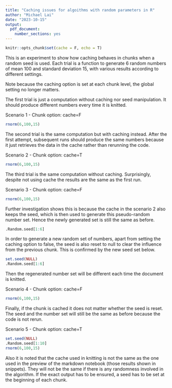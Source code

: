 ---
title: "Caching issues for algoithms with random parameters in R"
author: "Michael Lai"
date: "2023-10-15"
output: 
  pdf_document: 
    number_sections: yes
---

```{r setup, include=F}
knitr::opts_chunk$set(cache = F, echo = T)
```

This is an experiment to show how caching behaves in chunks when a random seed is used. Each trial is a function to generate 6 random numbers of mean 100 and standard deviation 15, with various results according to different settings. 

Note because the caching option is set at each chunk level, the global setting no longer matters.

The first trial is just a computation without caching nor seed manipulation. It should produce different numbers every time it is knitted.

Scenario 1 - Chunk option: cache=F
```{r not_cached, cache=F}
rnorm(6,100,15)
```

The second trial is the same computation but with caching instead. After the first attempt, subsequent runs should produce the same numbers because it just retrieves the data in the cache rather than rerunning the code.

Scenario 2 - Chunk option: cache=T
```{r cached_no_set_seed, cache=T}
rnorm(6,100,15)
```

The third trial is the same computation without caching. Surprisingly, despite not using cache the results are the same as the first run.

Scenario 3 - Chunk option: cache=F
```{r not_cached_no_set_seed, cache=F}
rnorm(6,100,15)
```

Further investigation shows this is because the cache in the scenario 2 also keeps the  seed, which is then used to generate this pseudo-random number set. Hence the newly generated set is still the same as before.

```{r random_seed, cache=F}
.Random.seed[1:6]
```

In order to generate a new random set of numbers, apart from setting the caching option to false, the seed is also reset to null to clear the influence from the previous chunk. This is confirmed by the new seed set below. 

```{r new_random_seed, cache=F}
set.seed(NULL)
.Random.seed[1:6]
```

Then the regenerated number set will be different each time the document is knitted.

Scenario 4 - Chunk option: cache=F
```{r not_cached_reset_seed, cache=F}
rnorm(6,100,15)
```

Finally, if the chunk is cached it does not matter whether the seed is reset. The seed and the number set will still be the same as before because the code is not rerun.

Scenario 5 - Chunk option: cache=T
```{r cached_reset_seed, cache=T}
set.seed(NULL)
.Random.seed[1:10]
rnorm(6,100,15)
```

Also it is noted that the cache used in knitting is not the same as the one used in the preview of the markdown notebook (those results shown in snippets). They will not be the same if there is any randomness involved in the algorithm. If the exact output has to be ensured, a seed has to be set at the beginning of each chunk.
